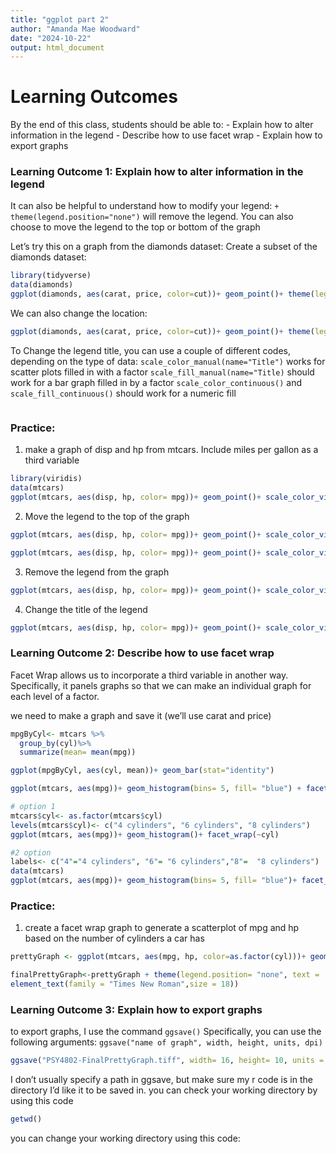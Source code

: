 ```yaml
---
title: "ggplot part 2"
author: "Amanda Mae Woodward"
date: "2024-10-22"
output: html_document
---
```


# Learning Outcomes
By the end of this class, students should be able to: 
- Explain how to alter information in the legend 
- Describe how to use facet wrap
- Explain how to export graphs


### Learning Outcome 1: Explain how to alter information in the legend
It can also be helpful to understand how to modify your legend: 
`+ theme(legend.position="none")` will remove the legend. You can also choose to move the legend to the top or bottom of the graph

Let's try this on a graph from the diamonds dataset: 
Create a subset of the diamonds dataset:
```r
library(tidyverse)
data(diamonds)
ggplot(diamonds, aes(carat, price, color=cut))+ geom_point()+ theme(legend.position="none")
```

We can also change the location: 
```r
ggplot(diamonds, aes(carat, price, color=cut))+ geom_point()+ theme(legend.position="bottom")
```

To Change the legend title, you can use a couple of different codes, depending on the type of data: 
`scale_color_manual(name="Title")` works for scatter plots filled in with a factor
`scale_fill_manual(name="Title)` should work for a bar graph filled in by a factor
`scale_color_continuous()` and `scale_fill_continuous()` should work for a numeric fill
```r

```

### Practice:

1) make a graph of disp and hp from mtcars. Include miles per gallon as a third variable
```r
library(viridis)
data(mtcars)
ggplot(mtcars, aes(disp, hp, color= mpg))+ geom_point()+ scale_color_viridis(discrete=FALSE, option="inferno")+ theme_classic() 
```

2) Move the legend to the top of the graph
```r
ggplot(mtcars, aes(disp, hp, color= mpg))+ geom_point()+ scale_color_viridis(discrete=FALSE, option="inferno")+ theme_classic()+ theme(legend.position="top") 

ggplot(mtcars, aes(disp, hp, color= mpg))+ geom_point()+ scale_color_viridis(discrete=FALSE, option="inferno")+ theme_classic()+ theme(legend.position="bottom")
```

3) Remove the legend from the graph 
```r
ggplot(mtcars, aes(disp, hp, color= mpg))+ geom_point()+ scale_color_viridis(discrete=FALSE, option="inferno")+ theme_classic()+ theme(legend.position="none")
```

4) Change the title of the legend
```r
ggplot(mtcars, aes(disp, hp, color= mpg))+ geom_point()+ scale_color_viridis(discrete=FALSE, option="inferno", name= "Miles Per  Gallon")+ theme_classic()+ theme(legend.position="top")
```

### Learning Outcome 2: Describe how to use facet wrap
Facet Wrap allows us to incorporate a third variable in another way. Specifically, it panels graphs so that we can make an individual graph for each level of a factor.

we need to make a graph and save it (we'll use carat and price)
```r
mpgByCyl<- mtcars %>% 
  group_by(cyl)%>%
  summarize(mean= mean(mpg))

ggplot(mpgByCyl, aes(cyl, mean))+ geom_bar(stat="identity")

ggplot(mtcars, aes(mpg))+ geom_histogram(bins= 5, fill= "blue") + facet_wrap(~cyl)+ylab(label = "frequency") + xlab(label= "miles per gallon")

```

```r
# option 1
mtcars$cyl<- as.factor(mtcars$cyl)
levels(mtcars$cyl)<- c("4 cylinders", "6 cylinders", "8 cylinders")
ggplot(mtcars, aes(mpg))+ geom_histogram()+ facet_wrap(~cyl)

#2 option
labels<- c("4"="4 cylinders", "6"= "6 cylinders","8"=  "8 cylinders")
data(mtcars)
ggplot(mtcars, aes(mpg))+ geom_histogram(bins= 5, fill= "blue")+ facet_wrap(~cyl, labeller= as_labeller(labels))
```

### Practice: 
1) create a facet wrap graph to generate a scatterplot of mpg and hp based on the number of cylinders a car has
```r
prettyGraph <- ggplot(mtcars, aes(mpg, hp, color=as.factor(cyl)))+ geom_point()+ facet_wrap(~cyl, labeller= as_labeller(labels))+ theme_classic()+ ylab(label="Horse Power")+ xlab(label= "Miles per Gallon")+ scale_color_viridis(discrete=TRUE, option = "D")

finalPrettyGraph<-prettyGraph + theme(legend.position= "none", text = 
element_text(family = "Times New Roman",size = 18))
```

### Learning Outcome 3: Explain how to export graphs
to export graphs, I use the command `ggsave()`
Specifically, you can use the following arguments: 
`ggsave("name of graph", width, height, units, dpi)`
```r
ggsave("PSY4802-FinalPrettyGraph.tiff", width= 16, height= 10, units = "in", dpi= 300)

```
I don't usually specify a path in ggsave, but make sure my r code is in the directory I'd like it to be saved in. you can check your working directory by using this code
```r
getwd()

```
you can change your working directory using this code: 
```r

```

